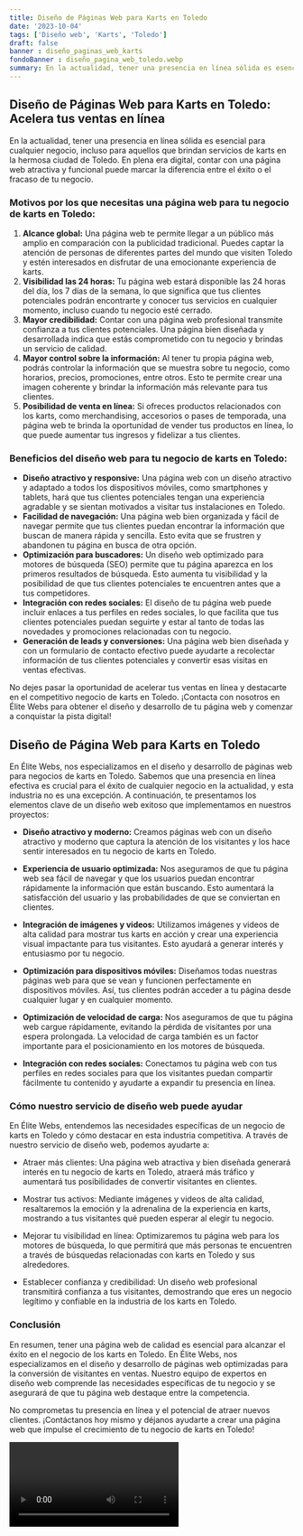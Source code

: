 ```yaml
---
title: Diseño de Páginas Web para Karts en Toledo
date: '2023-10-04'
tags: ['Diseño web', 'Karts', 'Toledo']
draft: false
banner : diseño_paginas_web_karts
fondoBanner : diseño_pagina_web_toledo.webp
summary: En la actualidad, tener una presencia en línea sólida es esencial para cualquier negocio, incluso para aquellos que brindan servicios de karts en la hermosa ciudad de Toledo. En plena era digital, contar con una página web atractiva y funcional puede marcar la diferencia entre el éxito o el fracaso de tu negocio.
---
```


## Diseño de Páginas Web para Karts en Toledo: Acelera tus ventas en línea

En la actualidad, tener una presencia en línea sólida es esencial para cualquier negocio, incluso para aquellos que brindan servicios de karts en la hermosa ciudad de Toledo. En plena era digital, contar con una página web atractiva y funcional puede marcar la diferencia entre el éxito o el fracaso de tu negocio.

### Motivos por los que necesitas una página web para tu negocio de karts en Toledo:

1. **Alcance global:** Una página web te permite llegar a un público más amplio en comparación con la publicidad tradicional. Puedes captar la atención de personas de diferentes partes del mundo que visiten Toledo y estén interesados en disfrutar de una emocionante experiencia de karts.
2. **Visibilidad las 24 horas:** Tu página web estará disponible las 24 horas del día, los 7 días de la semana, lo que significa que tus clientes potenciales podrán encontrarte y conocer tus servicios en cualquier momento, incluso cuando tu negocio esté cerrado.
3. **Mayor credibilidad:** Contar con una página web profesional transmite confianza a tus clientes potenciales. Una página bien diseñada y desarrollada indica que estás comprometido con tu negocio y brindas un servicio de calidad.
4. **Mayor control sobre la información:** Al tener tu propia página web, podrás controlar la información que se muestra sobre tu negocio, como horarios, precios, promociones, entre otros. Esto te permite crear una imagen coherente y brindar la información más relevante para tus clientes.
5. **Posibilidad de venta en línea:** Si ofreces productos relacionados con los karts, como merchandising, accesorios o pases de temporada, una página web te brinda la oportunidad de vender tus productos en línea, lo que puede aumentar tus ingresos y fidelizar a tus clientes.

### Beneficios del diseño web para tu negocio de karts en Toledo:

- **Diseño atractivo y responsive:** Una página web con un diseño atractivo y adaptado a todos los dispositivos móviles, como smartphones y tablets, hará que tus clientes potenciales tengan una experiencia agradable y se sientan motivados a visitar tus instalaciones en Toledo.
- **Facilidad de navegación:** Una página web bien organizada y fácil de navegar permite que tus clientes puedan encontrar la información que buscan de manera rápida y sencilla. Esto evita que se frustren y abandonen tu página en busca de otra opción.
- **Optimización para buscadores:** Un diseño web optimizado para motores de búsqueda (SEO) permite que tu página aparezca en los primeros resultados de búsqueda. Esto aumenta tu visibilidad y la posibilidad de que tus clientes potenciales te encuentren antes que a tus competidores.
- **Integración con redes sociales:** El diseño de tu página web puede incluir enlaces a tus perfiles en redes sociales, lo que facilita que tus clientes potenciales puedan seguirte y estar al tanto de todas las novedades y promociones relacionadas con tu negocio.
- **Generación de leads y conversiones:** Una página web bien diseñada y con un formulario de contacto efectivo puede ayudarte a recolectar información de tus clientes potenciales y convertir esas visitas en ventas efectivas.

No dejes pasar la oportunidad de acelerar tus ventas en línea y destacarte en el competitivo negocio de karts en Toledo. ¡Contacta con nosotros en Élite Webs para obtener el diseño y desarrollo de tu página web y comenzar a conquistar la pista digital!

<GifSeo />

<Cta />

## Diseño de Página Web para Karts en Toledo

En Élite Webs, nos especializamos en el diseño y desarrollo de páginas web para negocios de karts en Toledo. Sabemos que una presencia en línea efectiva es crucial para el éxito de cualquier negocio en la actualidad, y esta industria no es una excepción. A continuación, te presentamos los elementos clave de un diseño web exitoso que implementamos en nuestros proyectos:

- **Diseño atractivo y moderno:** Creamos páginas web con un diseño atractivo y moderno que captura la atención de los visitantes y los hace sentir interesados en tu negocio de karts en Toledo.

- **Experiencia de usuario optimizada:** Nos aseguramos de que tu página web sea fácil de navegar y que los usuarios puedan encontrar rápidamente la información que están buscando. Esto aumentará la satisfacción del usuario y las probabilidades de que se conviertan en clientes.

- **Integración de imágenes y videos:** Utilizamos imágenes y videos de alta calidad para mostrar tus karts en acción y crear una experiencia visual impactante para tus visitantes. Esto ayudará a generar interés y entusiasmo por tu negocio.

- **Optimización para dispositivos móviles:** Diseñamos todas nuestras páginas web para que se vean y funcionen perfectamente en dispositivos móviles. Así, tus clientes podrán acceder a tu página desde cualquier lugar y en cualquier momento.

- **Optimización de velocidad de carga:** Nos aseguramos de que tu página web cargue rápidamente, evitando la pérdida de visitantes por una espera prolongada. La velocidad de carga también es un factor importante para el posicionamiento en los motores de búsqueda.

- **Integración con redes sociales:** Conectamos tu página web con tus perfiles en redes sociales para que los visitantes puedan compartir fácilmente tu contenido y ayudarte a expandir tu presencia en línea.

### Cómo nuestro servicio de diseño web puede ayudar

En Élite Webs, entendemos las necesidades específicas de un negocio de karts en Toledo y cómo destacar en esta industria competitiva. A través de nuestro servicio de diseño web, podemos ayudarte a:

- Atraer más clientes: Una página web atractiva y bien diseñada generará interés en tu negocio de karts en Toledo, atraerá más tráfico y aumentará tus posibilidades de convertir visitantes en clientes.

- Mostrar tus activos: Mediante imágenes y videos de alta calidad, resaltaremos la emoción y la adrenalina de la experiencia en karts, mostrando a tus visitantes qué pueden esperar al elegir tu negocio.

- Mejorar tu visibilidad en línea: Optimizaremos tu página web para los motores de búsqueda, lo que permitirá que más personas te encuentren a través de búsquedas relacionadas con karts en Toledo y sus alrededores.

- Establecer confianza y credibilidad: Un diseño web profesional transmitirá confianza a tus visitantes, demostrando que eres un negocio legítimo y confiable en la industria de los karts en Toledo.

### Conclusión

En resumen, tener una página web de calidad es esencial para alcanzar el éxito en el negocio de los karts en Toledo. En Élite Webs, nos especializamos en el diseño y desarrollo de páginas web optimizadas para la conversión de visitantes en ventas. Nuestro equipo de expertos en diseño web comprende las necesidades específicas de tu negocio y se asegurará de que tu página web destaque entre la competencia.

No comprometas tu presencia en línea y el potencial de atraer nuevos clientes. ¡Contáctanos hoy mismo y déjanos ayudarte a crear una página web que impulse el crecimiento de tu negocio de karts en Toledo!

<Video />

<CtaBot job='Karts' city='Toledo'/>

<Gmaps query='Toledo+españa+maps' />